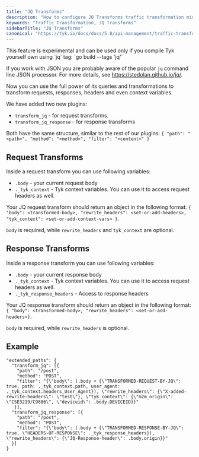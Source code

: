 ```yaml
---
title: "JQ Transforms"
description: "How to configure JQ Transforms traffic transformation middleware in Tyk"
keywords: "Traffic Transformation, JQ Transforms"
sidebarTitle: "JQ Transforms"
canonical: "https://tyk.io/docs/docs/5.8/api-management/traffic-transformation/jq-transforms"
---
```



<Note>
This feature is experimental and can be used only if you compile Tyk yourself own using `jq` tag: `go build --tags 'jq'`
</Note>



If you work with JSON you are probably aware of the popular `jq` command line JSON processor. For more details, see https://stedolan.github.io/jq/.

Now you can use the full power of its queries and transformations to transform requests, responses, headers and even context variables.

We have added two new plugins: 

* `transform_jq` - for request transforms.
* `transform_jq_response` - for response transforms
 
Both have the same structure, similar to the rest of our plugins: 
`{ "path": "<path>", "method": "<method>", "filter": "<content>" }`

## Request Transforms
Inside a request transform you can use following variables:

* `.body` - your current request body
* `._tyk_context` - Tyk context variables. You can use it to access request headers as well.

Your JQ request transform should return an object in the following format: 
`{ "body": <transformed-body>, "rewrite_headers": <set-or-add-headers>, "tyk_context": <set-or-add-context-vars> }`. 

`body` is required, while `rewrite_headers` and `tyk_context` are optional.

## Response Transforms
Inside a response transform you can use following variables:

* `.body` - your current response body
* `._tyk_context` - Tyk context variables. You can use it to access request headers as well.
* `._tyk_response_headers` - Access to response headers

Your JQ response transform should return an object in the following format: 
`{ "body": <transformed-body>, "rewrite_headers": <set-or-add-headers>}`. 

`body` is required, while `rewrite_headers` is optional.

## Example
```{.json}
"extended_paths": {
  "transform_jq": [{
    "path": "/post",
    "method": "POST",
    "filter": "{\"body\": (.body + {\"TRANSFORMED-REQUEST-BY-JQ\": true, path: ._tyk_context.path, user_agent: ._tyk_context.headers_User_Agent}), \"rewrite_headers\": {\"X-added-rewrite-headers\": \"test\"}, \"tyk_context\": {\"m2m_origin\": \"CSE3219/C9886\", \"deviceid\": .body.DEVICEID}}"
   }],
  "transform_jq_response": [{
    "path": "/post",
    "method": "POST",
    "filter": "{\"body\": (.body + {\"TRANSFORMED-RESPONSE-BY-JQ\": true, \"HEADERS-OF-RESPONSE\": ._tyk_response_headers}), \"rewrite_headers\": {\"JQ-Response-header\": .body.origin}}"
  }]
}
```


